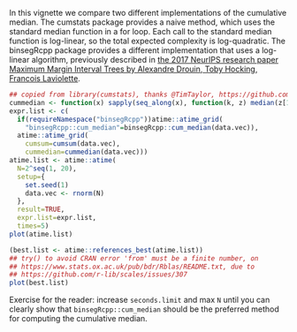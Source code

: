 <!--
%\VignetteEngine{litedown::vignette}
%\VignetteIndexEntry{Example: cumulative median}
-->

In this vignette we compare two different implementations of the
cumulative median. The cumstats package provides a naive method, which
uses the standard median function in a for loop. Each call to the
standard median function is log-linear, so the total expected
complexity is log-quadratic. The binsegRcpp package provides a
different implementation that uses a log-linear algorithm, previously
described in [the 2017 NeurIPS research paper Maximum Margin Interval
Trees by Alexandre Drouin, Toby Hocking, Francois
Laviolette](https://proceedings.neurips.cc/paper/2017/hash/2288f691b58edecadcc9a8691762b4fd-Abstract.html).

```r
## copied from library(cumstats), thanks @TimTaylor, https://github.com/tdhock/atime/issues/89
cummedian <- function(x) sapply(seq_along(x), function(k, z) median(z[1:k]), z = x)
expr.list <- c(
  if(requireNamespace("binsegRcpp"))atime::atime_grid(
    "binsegRcpp::cum_median"=binsegRcpp::cum_median(data.vec)),
  atime::atime_grid(
    cumsum=cumsum(data.vec),
    cummedian=cummedian(data.vec)))
atime.list <- atime::atime(
  N=2^seq(1, 20),
  setup={
    set.seed(1)
    data.vec <- rnorm(N)
  },
  result=TRUE,
  expr.list=expr.list,
  times=5)
plot(atime.list)
```

```r
(best.list <- atime::references_best(atime.list))
## try() to avoid CRAN error 'from' must be a finite number, on
## https://www.stats.ox.ac.uk/pub/bdr/Rblas/README.txt, due to
## https://github.com/r-lib/scales/issues/307
plot(best.list)
```

Exercise for the reader: increase `seconds.limit` and max `N` until
you can clearly show that `binsegRcpp::cum_median` should be the
preferred method for computing the cumulative median.
